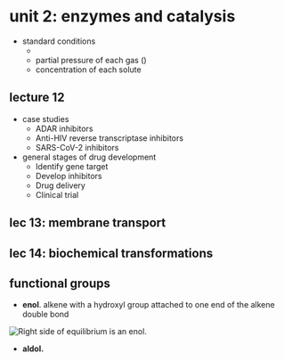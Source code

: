 # unit 2: enzymes and catalysis

- standard conditions
    - <C chem="\pu{298 K}" />
    - partial pressure of each gas <C chem="\pu{1 atm}" /> (<C chem="\pu{101.325 kPa}" />)
    - concentration of each solute <C chem="\pu{1 M}" />

## lecture 12
- case studies
    - ADAR inhibitors
    - Anti-HIV reverse transcriptase inhibitors
    - SARS-CoV-2 inhibitors
- general stages of drug development
    - Identify gene target
    - Develop inhibitors
    - Drug delivery
    - Clinical trial

## lec 13: membrane transport


## lec 14: biochemical transformations


## functional groups

- **enol**. alkene with a hydroxyl group attached to one end of the alkene double bond

![Right side of equilibrium is an enol.](./assets/acetone-enolization.png)

- **aldol.**
